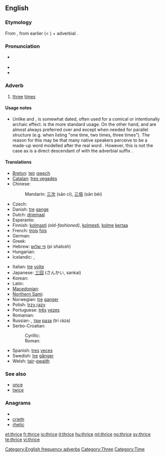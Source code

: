 ==English==

===Etymology===
From {{etyl|enm}} {{term|thries|lang=enm}}, from earlier {{term|thrie|lang=enm}} (< {{etyl|ang}} {{term|þriga|þrīga|lang=ang}}) + adverbial {{term|-s}}.

===Pronunciation===
* {{IPA|/θraɪs/}} {{SAMPA|/TraIs/}}
* {{audio|en-us-thrice.ogg|Audio (US)}}
* {{rhymes|aɪs}}

===Adverb===
{{en-adv|-}}

# [[three]] [[time]]s

====Usage notes====
* Unlike {{term|once}} and {{term|twice}}, {{term||thrice}} is somewhat dated, often used for a comical or intentionally archaic effect. {{term||[[three|Three]] [[times]]}} is the more standard usage. On the other hand, {{term||once}} and {{term||twice}} are almost always preferred over {{term||[[one]] [[time]]}} and {{term||[[two]] [[times]]}} except when needed for parallel structure (e.g. when listing "one time, two times, three times"). The reason for this may be that many native speakers perceive {{term||thrice}} to be a made-up word modelled after the real word {{term||twice}}. However, this is not the case as {{term||thrice}} is a direct descendant of {{etyl|ang}} {{term|þriga|þrīġa|lang=ang}} with the adverbial suffix {{term|-es|lang=ang}}.{{attention|ang|Etym section above says it's from + -s, here we say +es. Which is it?}}

====Translations====
{{trans-top|three times}}
* [[Breton]]: [[teir]] [[gwech]]
* [[Catalan]]: [[tres vegades]]
* Chinese:
*: Mandarin: [[三]][[次]] (sān cì), [[三]][[倍]] (sān bèi)
* Czech: {{t-|cs|třikrát}}
* Danish: [[tre]] [[gang]]e
* Dutch: [[driemaal]]
* Esperanto: {{t-|eo|trifoje|xs=Esperanto}}
* Finnish: [[kolmasti]] ''(old-fashioned)'', [[kolmesti]], [[kolme]] [[kerta]]a
* French: [[trois]] [[fois]]
* German: {{t+|de|dreimal}}
* Greek: {{t|el|τρις|sc=Grek}}
* Hebrew: [[פי שלוש]] (pi shalosh)
* Hungarian: {{t+|hu|háromszor}}
* Icelandic: {{t+|is|þrisvar}}, {{t-|is|þrívegis}}
{{trans-mid}}
* Italian: [[tre]] [[volta#Italian|volte]]
* Japanese: [[三回]] (さんかい, sankai)
* Korean: {{t|ko|세 번|tr=se beon|sc=Kore}}
* Latin: {{t+|la|ter}}
* [[Macedonian]]: {{t|mk|три пати|tr=tri patí}}
* [[Northern Sami]]: {{tø|se|golbmii}}
* Norwegian: [[tre]] [[gang]]er
* Polish: [[trzy razy]]
* Portuguese: [[três]] [[vez#Portuguese|vezes]]
* Romanian: {{t|ro|trei ori}}
* Russian: {{t+|ru|трижды|tr=tríždy}}, [[три]] [[раз#Russian|раза]] (tri ráza)
* Serbo-Croatian:
*: Cyrillic: {{tø|sh|трипут|alt=три́пут|sc=Cyrl|xs=Serbo-Croatian}}
*: Roman: {{tø|sh|triput|alt=tríput|xs=Serbo-Croatian}}
* Spanish: [[tres]] [[vez#Spanish|veces]]
* Swedish: [[tre]] [[gång]]er
* Welsh: [[tair]]-[[gwaith]]
{{trans-bottom}}

===See also===
* [[once]]
* [[twice]]

===Anagrams===
* {{alphagram|cehirt}}
* [[crieth#English|crieth]]
* [[rhetic#English|rhetic]]

[[Category:English frequency adverbs]]
[[Category:Three]]
[[Category:Time]]

[[et:thrice]]
[[fr:thrice]]
[[io:thrice]]
[[it:thrice]]
[[hu:thrice]]
[[ml:thrice]]
[[no:thrice]]
[[sv:thrice]]
[[te:thrice]]
[[vi:thrice]]